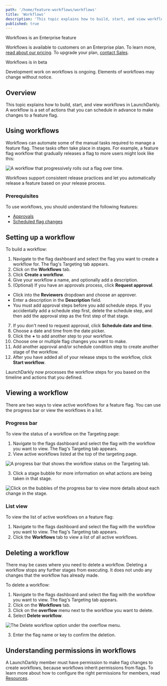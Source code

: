 ```yaml
---
path: '/home/feature-workflows/workflows'
title: 'Workflows'
description: 'This topic explains how to build, start, and view workflows in LaunchDarkly.'
published: true
---
```


<Callout intent="primary">
<CalloutTitle>Workflows is an Enterprise feature</CalloutTitle>
<CalloutDescription>

Workflows is available to customers on an Enterprise plan. To learn more, [read about our pricing](https://launchdarkly.com/pricing/). To upgrade your plan, [contact Sales](https://launchdarkly.com/contact-sales/).

</CalloutDescription>
</Callout>

<Callout intent="alert">
<CalloutTitle>Workflows is in beta</CalloutTitle>
<CalloutDescription>

Development work on workflows is ongoing. Elements of workflows may change without notice.

</CalloutDescription>
</Callout>

## Overview

This topic explains how to build, start, and view workflows in LaunchDarkly. A workflow is a set of actions that you can schedule in advance to make changes to a feature flag.

## Using workflows

Workflows can automate some of the manual tasks required to manage a feature flag. These tasks often take place in stages. For example, a feature flag workflow that gradually releases a flag to more users might look like this:

![A workflow that progressively rolls out a flag over time.](workflows-progressive-rollout.png)

Workflows support consistent release practices and let you automatically release a feature based on your release process.

### Prerequisites

To use workflows, you should understand the following features:

* [Approvals](/home/feature-workflows/approvals)
* [Scheduled flag changes](/home/feature-workflows/scheduled-changes)

## Setting up a workflow

To build a workflow:

1. Navigate to the flag dashboard and select the flag you want to create a workflow for. The flag's Targeting tab appears.
2. Click on the **Workflows** tab.
3. Click **Create a workflow**.
4. Give your workflow a name, and optionally add a description.
5. (Optional) If you have an approvals process, click **Request approval**.
  * Click into the **Reviewers** dropdown and choose an approver.
  * Enter a description in the **Description** field.
  * You must add approval steps before you add schedule steps. If you accidentally add a schedule step first, delete the schedule step, and then add the approval step as the first step of that stage.
7. If you don't need to request approval, click **Schedule date and time**.
8. Choose a date and time from the date picker.
9. Click the **+** to add another step to your workflow.
10. Choose one or multiple flag changes you want to make.
11. Add another approval and/or schedule condition step to create another stage of the workflow.
12. After you have added all of your release steps to the workflow, click **Start workflow**.

LaunchDarkly now processes the workflow steps for you based on the timeline and actions that you defined.

## Viewing a workflow

There are two ways to view active workflows for a feature flag. You can use the progress bar or view the workflows in a list.

### Progress bar

To view the status of a workflow on the Targeting page:

1. Navigate to the flags dashboard and select the flag with the workflow you want to view. The flag's Targeting tab appears.
2. View active workflows listed at the top of the targeting page.

![A progress bar that shows the workflow status on the Targeting tab.](workflows-progress-bar.png)

3. Click a stage bubble for more information on what actions are being taken in that stage.

![Click on the bubbles of the progress bar to view more details about each change in the stage.](workflows-progress-bar-details.png)

### List view

To view the list of active workflows on a feature flag:

1. Navigate to the flags dashboard and select the flag with the workflow you want to view. The flag's Targeting tab appears.
2. Click the **Workflows** tab to view a list of all active workflows.

## Deleting a workflow

There may be cases where you need to delete a workflow. Deleting a workflow stops any further stages from executing. It does not undo any changes that the workflow has already made.

To delete a workflow:

1. Navigate to the flags dashboard and select the flag with the workflow you want to view. The flag's Targeting tab appears.
3. Click on the **Workflows** tab.
4. Click on the **overflow** menu next to the workflow you want to delete.
5. Select **Delete workflow**.

![The Delete workflow option under the overflow menu.](workflows-delete-workflow.png)

3. Enter the flag name or key to confirm the deletion.

## Understanding permissions in workflows

A LaunchDarkly member must have permission to make flag changes to create workflows, because workflows inherit permissions from flags. To learn more about how to configure the right permissions for members, read [Resources](/home/members/role-resources).

